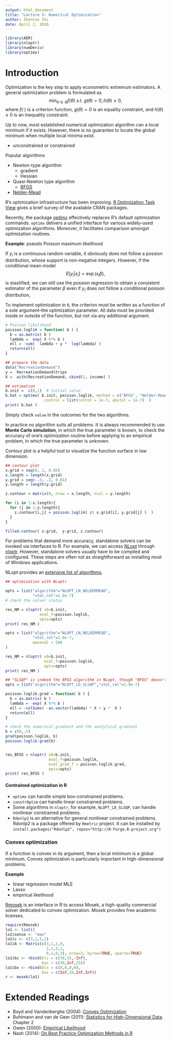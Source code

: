 ```yaml
---
output: html_document
title: "Lecture 5: Numerical Optimization"
author: Zhentao Shi
date: April 2, 2016
---
```


```r
library(AER)
library(nloptr)
library(numDeriv)
library(optimx)
```

# Introduction

Optimization is the key step to apply econometric extremum estimators. A general optimization problem is formulated as 
$$\min_{\theta \in \Theta } f(\theta) \mbox{     s.t. }  g(\theta) = 0, h(\theta) \leq 0,$$
where $f(\cdot)$ is a criterion function, $g(\theta) = 0$ is an equality constraint, and $h(\theta)\leq 0$ is an inequality constraint. 

Up to now, most established numerical optimization algorithm can a local minimum if it exists. However, there is no guarantee to locate the global minimum when multiple local minima exist. 


* unconstrained or constrained

Popular algorithms

* Newton-type algorithm
    - gradient
    - Hessian
* Quasi-Newton type algorithm
    - [BFGS](http://en.wikipedia.org/wiki/Broyden%E2%80%93Fletcher%E2%80%93Goldfarb%E2%80%93Shanno_algorithm)
* [Nelder-Mead](http://en.wikipedia.org/wiki/Nelder%E2%80%93Mead_method)

R's optimization infrastructure has been improving. [R Optimization Task View](http://cran.r-project.org/web/views/Optimization.html) gives a brief survey of the available CRAN packages.

Recently, the package [optimx](http://cran.r-project.org/web/packages/optimx/index.html) effectively replaces R's default optimization commands. `optimx` delivers a unified interface for various widely-used optimization algorithms. Moreover, it facilitates comparison amongst optimization routines.

**Example**: pseudo Poisson maximum likelihood

If $y_i$ is a continuous random variable, it obviously does not follow a possion distribution, whose support is non-negative integers. However, if the conditional mean model
$$E[y_i | x_i] = \exp( x_i \beta),$$
is stastified, we can still use the possion regression to obtain a consistent estimator of the parameter $\beta$ even if $y_i$ does not follow a conditional poisson distribution, 

To implement optimization in `R`, the criterion must be written as a function of a sole argument--the optimization parameter. All data must be provided inside or outside of the function, but not via any additional argument.




```r
# Poisson likelihood
poisson.loglik = function( b ) {
  b = as.matrix( b )
  lambda =  exp( X %*% b )
  ell = -sum( -lambda + y *  log(lambda) )
  return(ell)
}

## prepare the data
data("RecreationDemand")
y =  RecreationDemand$trips
X =  with(RecreationDemand, cbind(1, income) )

## estimation
b.init =  c(0,1)  # initial value
b.hat = optimx( b.init, poisson.loglik, method = c("BFGS", "Nelder-Mead"), 
                 control = list(reltol = 1e-7, abstol = 1e-7)  )
print( b.hat )
```

Simply check `value` in the outcomes for the two algorithms.

In practice no algorithm suits all problems. It is always recommended to use **Monte Carlo simulation**, in which the true parameter is known, to check the accuracy of one's optimization routine before applying to an empirical problem, in which the true parameter is unknown.

Contour plot is a helpful tool to visualize the function surface in low dimension. 

```r
## contour plot
x.grid = seq(0, 2, 0.05)
x.length = length(x.grid)
y.grid = seq(-.5, .2, 0.01)
y.length = length(y.grid)

z.contour = matrix(0, nrow = x.length, ncol = y.length)

for (i in 1:x.length){
  for (j in 1:y.length){
    z.contour[i,j] = poisson.loglik( c( x.grid[i], y.grid[j] )  )
  }
}

filled.contour( x.grid,  y.grid, z.contour)
```

For problems that demand more accuracy, standalone solvers can be invoked via interfaces to R. For example, we can access [NLopt](http://ab-initio.mit.edu/wiki/index.php/NLopt_Installation) through [nloptr](http://cran.r-project.org/web/packages/nloptr/index.html). However, standalone solvers usually have to be compiled and configured. These steps are often not as straightforward as installing most of Windows applications.

NLopt provides an [extensive list of algorithms](http://ab-initio.mit.edu/wiki/index.php/NLopt_Algorithms#SLSQP).


```r
## optimization with NLoptr

opts = list("algorithm"="NLOPT_LN_NELDERMEAD",
            "xtol_rel"=1.0e-7)
# check the solver status

res_NM = nloptr( x0=b.init, 
               eval_f=poisson.loglik, 
               opts=opts)
print( res_NM )

opts = list("algorithm"="NLOPT_LN_NELDERMEAD",
            "xtol_rel"=1.0e-7,
            maxeval = 500
)

res_NM = nloptr( x0=b.init, 
                 eval_f=poisson.loglik, 
                 opts=opts)
print( res_NM )

## "SLSQP" is indeed the BFGS algorithm in NLopt, though "BFGS" doesn't appear in the name
opts = list("algorithm"="NLOPT_LD_SLSQP","xtol_rel"=1.0e-7)

poisson.loglik.grad = function( b ) {
  b = as.matrix( b )
  lambda =  exp( X %*% b )
  ell = -colSums( -as.vector(lambda) * X + y *  X )
  return(ell)
}

# check the numerical gradient and the analytical gradient
b = c(0,.5)
grad(poisson.loglik, b)
poisson.loglik.grad(b)


res_BFGS = nloptr( x0=b.init, 
                   eval_f=poisson.loglik, 
                   eval_grad_f = poisson.loglik.grad,
                   opts=opts)
print( res_BFGS )
```

#### Contrained optimization in R

* `optimx` can handle simple box-constrained problems.
* `constrOptim` can handle linear constrained problems.
* Some algorithms in `nloptr`, for example, `NLOPT_LD_SLSQP`, can handle nonlinear constrained problems.
* `Rdonlp2` is an alternative for general nonlinear constrained problems. Rdonlp2 is a package offered by `Rmetric` project. It can be installed by `install.packages("Rdonlp2", repos="http://R-Forge.R-project.org")`

### Convex optimization

If a function is convex in its argument, then a local minimum is a global minimum. Convex optimization is particularly important in high-dimensional problems. 

**Example**

* linear regression model MLE
* Lasso
* empirical likelihood

[Rmosek](http://rmosek.r-forge.r-project.org/) is an interface in R to access Mosek, a high-quality commercial solver dedicated to convex optimization. Mosek provides free academic licenses.

```r
require(Rmosek)
lo1 <- list()
lo1$sense <- "max"
lo1$c <- c(3,1,5,1)
lo1$A <- Matrix(c(3,1,2,0,
                  2,1,3,1,
                  0,2,0,3), nrow=3, byrow=TRUE, sparse=TRUE)
lo1$bc <- rbind(blc = c(30,15,-Inf),
                buc = c(30,Inf,25))
lo1$bx <- rbind(blx = c(0,0,0,0),
                bux = c(Inf,10,Inf,Inf))
r <- mosek(lo1)
```

# Extended Readings

* Boyd and Vandenberghe (2004): [Convex Optimization](http://stanford.edu/~boyd/cvxbook/)
* Buhlmann and van de Geer (2011): [Statistics for High-Dimensional Data](http://www.springer.com/us/book/9783642201912). Chapter 2
* Owen (2000): [Empirical Likelihood](http://statweb.stanford.edu/~owen/empirical/)
* Nash (2014): [On Best Practice Optimization Methods in R](http://www.jstatsoft.org/v60/i02/paper)
